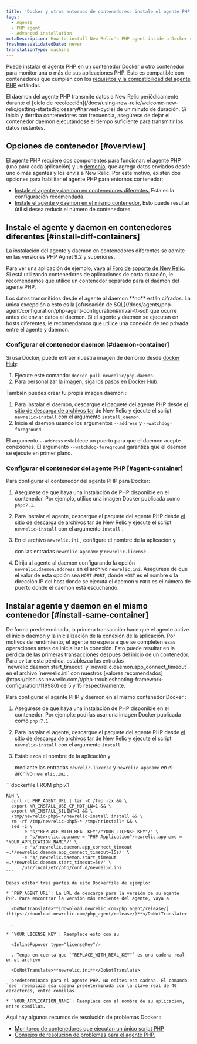 ```yaml
---
title: 'Docker y otros entornos de contenedores: instale el agente PHP'
tags:
  - Agents
  - PHP agent
  - Advanced installation
metaDescription: How to install New Relic's PHP agent inside a Docker container or other container to monitor your PHP apps.
freshnessValidatedDate: never
translationType: machine
---
```


Puede instalar el agente PHP en un contenedor Docker u otro contenedor para monitor una o más de sus aplicaciones PHP. Esto es compatible con contenedores que cumplen con los [requisitos y la compatibilidad del agente PHP](/docs/agents/php-agent/getting-started/php-agent-compatibility-requirements) estándar.

<Callout variant="important">
  El daemon del agente PHP transmite datos a New Relic periódicamente durante el [ciclo de recolección](/docs/using-new-relic/welcome-new-relic/getting-started/glossary#harvest-cycle) de un minuto de duración. Si inicia y derriba contenedores con frecuencia, asegúrese de dejar el contenedor daemon ejecutándose el tiempo suficiente para transmitir los datos restantes.
</Callout>

## Opciones de contenedor [#overview]

El agente PHP requiere dos componentes para funcionar: el agente PHP (uno para cada aplicación) y un [demonio](/docs/agents/php-agent/getting-started/new-relic-daemon-processes), que agrega datos enviados desde uno o más agentes y los envía a New Relic. Por este motivo, existen dos opciones para habilitar el agente PHP para entornos contenedor:

* [Instale el agente y daemon en contenedores diferentes.](#install-diff-containers) Esta es la configuración recomendada.
* [Instale el agente y daemon en el mismo contenedor.](#install-same-container) Esto puede resultar útil si desea reducir el número de contenedores.

## Instale el agente y daemon en contenedores diferentes [#install-diff-containers]

La instalación del agente y daemon en contenedores diferentes se admite en las versiones PHP Agnet 9.2 y superiores.

Para ver una aplicación de ejemplo, vaya al [Foro de soporte de New Relic](https://discuss.newrelic.com/t/relic-solution-php-agent-and-daemon-containers/84841). Si está utilizando contenedores de aplicaciones de corta duración, le recomendamos que utilice un contenedor separado para el daemon del agente PHP.

<Callout variant="caution">
  Los datos transmitidos desde el agente al daemon **no** están cifrados. La única excepción a esto es la [ofuscación de SQL](/docs/agents/php-agent/configuration/php-agent-configuration#inivar-tt-sql) que ocurre antes de enviar datos al daemon. Si el agente y daemon se ejecutan en hosts diferentes, le recomendamos que utilice una conexión de red privada entre el agente y daemon.
</Callout>

### Configurar el contenedor daemon [#daemon-container]

Si usa Docker, puede extraer nuestra imagen de demonio desde [docker Hub](https://hub.docker.com/r/newrelic/php-daemon):

1. Ejecute este comando: `docker pull newrelic/php-daemon`.
2. Para personalizar la imagen, siga los pasos en [Docker Hub](https://hub.docker.com/r/newrelic/php-daemon).

También puedes crear tu propia imagen daemon :

1. Para instalar el daemon, descargue el paquete del agente PHP desde [el sitio de descarga de archivos tar](/docs/agents/php-agent/installation/php-agent-installation-tar-file) de New Relic y ejecute el script `newrelic-install` con el argumento `install_daemon`.
2. Inicie el daemon usando los argumentos `--address` y `--watchdog-foreground`.

El argumento `--address` establece un puerto para que el daemon acepte conexiones. El argumento `--watchdog-foreground` garantiza que el daemon se ejecute en primer plano.

### Configurar el contenedor del agente PHP [#agent-container]

Para configurar el contenedor del agente PHP para Docker:

1. Asegúrese de que haya una instalación de PHP disponible en el contenedor. Por ejemplo, utilice una imagen Docker publicada como `php:7.1`.

2. Para instalar el agente, descargue el paquete del agente PHP desde [el sitio de descarga de archivos tar](/docs/agents/php-agent/installation/php-agent-installation-tar-file) de New Relic y ejecute el script `newrelic-install` con el argumento `install` .

3. En el archivo `newrelic.ini` , configure el nombre de la aplicación y

   <InlinePopover type="licenseKey"/>

   con las entradas `newrelic.appname` y `newrelic.license` .

4. Dirija al agente al daemon configurando la opción `newrelic.daemon.address` en el archivo `newrelic.ini`. Asegúrese de que el valor de esta opción sea `HOST:PORT`, donde `HOST` es el nombre o la dirección IP del host donde se ejecuta el daemon y `PORT` es el número de puerto donde el daemon está escuchando.

## Instalar agente y daemon en el mismo contenedor [#install-same-container]

<Callout variant="caution">
  De forma predeterminada, la primera transacción hace que el agente active el inicio daemon y la inicialización de la conexión de la aplicación. Por motivos de rendimiento, el agente no espera a que se completen esas operaciones antes de inicializar la conexión. Esto puede resultar en la pérdida de las primeras transacciones después del inicio de un contenedor. Para evitar esta pérdida, establezca las entradas `newrelic.daemon.start_timeout` y `newrelic.daemon.app_connect_timeout` en el archivo `newrelic.ini` con nuestros [valores recomendados](https://discuss.newrelic.com/t/php-troubleshooting-framework-configuration/119980) de 5 y 15 respectivamente.
</Callout>

Para configurar el agente PHP y daemon en el mismo contenedor Docker :

1. Asegúrese de que haya una instalación de PHP disponible en el contenedor. Por ejemplo: podrías usar una imagen Docker publicada como `php:7.1`.

2. Para instalar el agente, descargue el paquete del agente PHP desde [el sitio de descarga de archivos tar](/docs/agents/php-agent/installation/php-agent-installation-tar-file) de New Relic y ejecute el script `newrelic-install` con el argumento `install` .

3. Establezca el nombre de la aplicación y

   <InlinePopover type="licenseKey"/>

   mediante las entradas `newrelic.license` y `newrelic.appname` en el archivo `newrelic.ini` .

<CollapserGroup>
  <Collapser
    id="dockerfile-example"
    title="Ejemplo de archivo Docker"
  >
    ```dockerfile
    FROM php:7.1

    RUN \
      curl -L PHP_AGENT_URL | tar -C /tmp -zx && \
      export NR_INSTALL_USE_CP_NOT_LN=1 && \
      export NR_INSTALL_SILENT=1 && \
      /tmp/newrelic-php5-*/newrelic-install install && \
      rm -rf /tmp/newrelic-php5-* /tmp/nrinstall* && \
      sed -i \
          -e 's/"REPLACE_WITH_REAL_KEY"/"YOUR_LICENSE_KEY"/' \
          -e 's/newrelic.appname = "PHP Application"/newrelic.appname = "YOUR_APPLICATION_NAME"/' \
          -e 's/;newrelic.daemon.app_connect_timeout =.*/newrelic.daemon.app_connect_timeout=15s/' \
          -e 's/;newrelic.daemon.start_timeout =.*/newrelic.daemon.start_timeout=5s/' \
          /usr/local/etc/php/conf.d/newrelic.ini
    ```

    Debes editar tres partes de este Dockerfile de ejemplo:

    * `PHP_AGENT_URL`: La URL de descarga para la versión de su agente PHP. Para encontrar la versión más reciente del agente, vaya a

      <DoNotTranslate>**[download.newrelic.com/php_agent/release/](https://download.newrelic.com/php_agent/release/)**</DoNotTranslate>

      .

    * `YOUR_LICENSE_KEY`: Reemplace esto con su

      <InlinePopover type="licenseKey"/>

      . Tenga en cuenta que `"REPLACE_WITH_REAL_KEY"` es una cadena real en el archivo

      <DoNotTranslate>**newrelic.ini**</DoNotTranslate>

      predeterminado para el agente PHP. No edites esa cadena. El comando `sed` reemplaza esa cadena predeterminada con la clave real de 40 caracteres, entre comillas.

    * `YOUR_APPLICATION_NAME`: Reemplace con el nombre de su aplicación, entre comillas.
  </Collapser>
</CollapserGroup>

<Callout variant="tip">
  Aquí hay algunos recursos de resolución de problemas Docker :

  * [Monitoreo de contenedores que ejecutan un único script PHP](https://discuss.newrelic.com/t/relic-solution-single-php-script-docker-containers/80386)
  * [Consejos de resolución de problemas para el agente PHP.](https://discuss.newrelic.com/t/php-troubleshooting-framework-configuration/119980)
</Callout>

<InstallFeedback/>